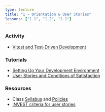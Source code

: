 ```yaml
---
type: lecture
title: "1 - Orientation & User Stories"
lessons: ["1.1", "1.2", "2.1"]
---
```


### Activity

- [Vitest and Test-Driven Development](activities/vitest-tutorial)

### Tutorials

- [Setting Up Your Development Environment](tutorials/getting-started)
- [User Stories and Conditions of Satisfaction](tutorials/user-stories)

### Resources

* Class [Syllabus]() and [Policies](policies)
* [INVEST criteria for user stories](https://agileforall.com/new-to-agile-invest-in-good-user-stories/)
